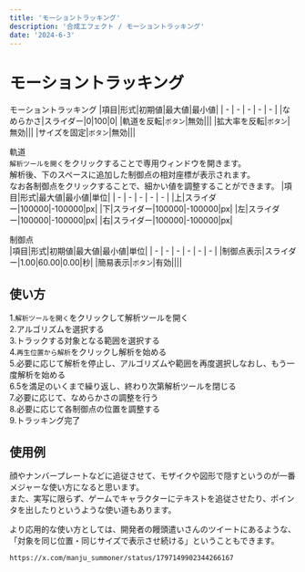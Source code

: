 ```yaml
---
title: 'モーショントラッキング'
description: '合成エフェクト / モーショントラッキング'
date: '2024-6-3'
---
```


# モーショントラッキング

モーショントラッキング
|項目|形式|初期値|最大値|最小値|
| - | - | - | - | - |
|なめらかさ|スライダー|0|100|0|
|軌道を反転|`ボタン`|無効|||
|拡大率を反転|`ボタン`|無効|||
|サイズを固定|`ボタン`|無効|||

軌道  
`解析ツールを開く`をクリックすることで専用ウィンドウを開きます。  
解析後、下のスペースに追加した制御点の相対座標が表示されます。  
なお各制御点をクリックすることで、細かい値を調整することができます。
|項目|形式|最大値|最小値|単位|
| - | - | - | - | - |
|上|スライダー|100000|-100000|px|
|下|スライダー|100000|-100000|px|
|左|スライダー|100000|-100000|px|
|右|スライダー|100000|-100000|px|

制御点  
|項目|形式|初期値|最大値|最小値|単位|
| - | - | - | - | - | - |
|制御点表示|スライダー|1.00|60.00|0.00|秒|
|簡易表示|`ボタン`|有効||||

## 使い方  
1.`解析ツールを開く`をクリックして解析ツールを開く  
2.アルゴリズムを選択する  
3.トラックする対象となる範囲を選択する  
4.`再生位置から解析`をクリックし解析を始める  
5.必要に応じて解析を停止し、アルゴリズムや範囲を再度選択しなおし、もう一度解析を始める  
6.5を満足のいくまで繰り返し、終わり次第解析ツールを閉じる  
7.必要に応じて、なめらかさの調整を行う  
8.必要に応じて各制御点の位置を調整する  
9.トラッキング完了  

## 使用例
顔やナンバープレートなどに追従させて、モザイクや図形で隠すというのが一番メジャーな使い方になると思います。  
また、実写に限らず、ゲームでキャラクターにテキストを追従させたり、ポインタを出したりというような使い道もあります。  

より応用的な使い方としては、開発者の饅頭遣いさんのツイートにあるような、「対象を同じ位置・同じサイズで表示させ続ける」ということもできます。  
```tweet
https://x.com/manju_summoner/status/1797149902344266167
```

